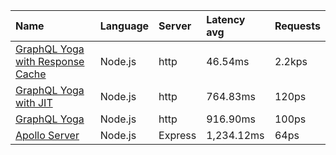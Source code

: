 | Name                                                                           | Language | Server  | Latency avg | Requests |
| :----------------------------------------------------------------------------- | :------- | :------ | :---------- | :------- |
| [GraphQL Yoga with Response Cache](/docs/features/response-caching)            | Node.js  | http    | 46.54ms     | 2.2kps   |
| [GraphQL Yoga with JIT](/docs/features/envelop-plugins#envelop-plugin-example) | Node.js  | http    | 764.83ms    | 120ps    |
| [GraphQL Yoga](https://github.com/dotansimha/graphql-yoga)                     | Node.js  | http    | 916.90ms    | 100ps    |
| [Apollo Server](https://github.com/apollographql/apollo-server)                | Node.js  | Express | 1,234.12ms  | 64ps     |
